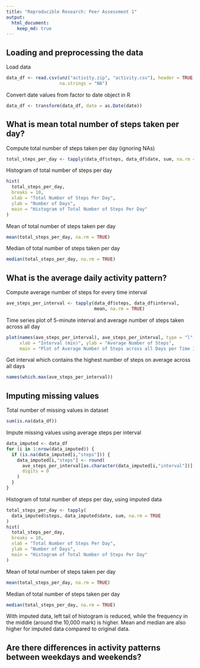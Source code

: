 ```yaml
---
title: "Reproducible Research: Peer Assessment 1"
output: 
  html_document:
    keep_md: true
---
```


## Loading and preprocessing the data
Load data
```r
data_df <- read.csv(unz("activity.zip", "activity.csv"), header = TRUE,
                    na.strings = "NA")
```

Convert date values from factor to date object in R
```r
data_df <- transform(data_df, date = as.Date(date))
```

## What is mean total number of steps taken per day?
Compute total number of steps taken per day (ignoring NAs)
```r
total_steps_per_day <- tapply(data_df$steps, data_df$date, sum, na.rm = TRUE)
```

Histogram of total number of steps per day
```r
hist(
  total_steps_per_day,
  breaks = 10,
  xlab = "Total Number of Steps Per Day",
  ylab = "Number of Days",
  main = "Histogram of Total Number of Steps Per Day"
)
```

Mean of total number of steps taken per day
```r
mean(total_steps_per_day, na.rm = TRUE)
```

Median of total number of steps taken per day
```r
median(total_steps_per_day, na.rm = TRUE)
```

## What is the average daily activity pattern?
Compute average number of steps for every time interval
```r
ave_steps_per_interval <- tapply(data_df$steps, data_df$interval,
                                 mean, na.rm = TRUE)
```

Time series plot of 5-minute interval and average number of steps taken across all day
```r
plot(names(ave_steps_per_interval), ave_steps_per_interval, type = "l",
     xlab = "Interval (min)", ylab = "Average Number of Steps",
     main = "Plot of Average Number of Steps across all Days per Time Interval")
```

Get interval which contains the highest number of steps on average across all days
```r
names(which.max(ave_steps_per_interval))
```

## Imputing missing values
Total number of missing values in dataset
```r
sum(is.na(data_df))
```

Impute missing values using average steps per interval
```r
data_imputed <- data_df
for (i in 1:nrow(data_imputed)) {
  if (is.na(data_imputed[i,"steps"])) {
    data_imputed[i,"steps"] <- round(
      ave_steps_per_interval[as.character(data_imputed[i,"interval"])],
      digits = 0
    )
  }
}
```

Histogram of total number of steps per day, using imputed data
```r
total_steps_per_day <- tapply(
  data_imputed$steps, data_imputed$date, sum, na.rm = TRUE
)
hist(
  total_steps_per_day,
  breaks = 10,
  xlab = "Total Number of Steps Per Day",
  ylab = "Number of Days",
  main = "Histogram of Total Number of Steps Per Day"
)
```

Mean of total number of steps taken per day
```r
mean(total_steps_per_day, na.rm = TRUE)
```

Median of total number of steps taken per day
```r
median(total_steps_per_day, na.rm = TRUE)
```

With imputed data, left tail of histogram is reduced, while the frequency in the middle (around the 10,000 mark) is higher. Mean and median are also higher for imputed data compared to original data.

## Are there differences in activity patterns between weekdays and weekends?
